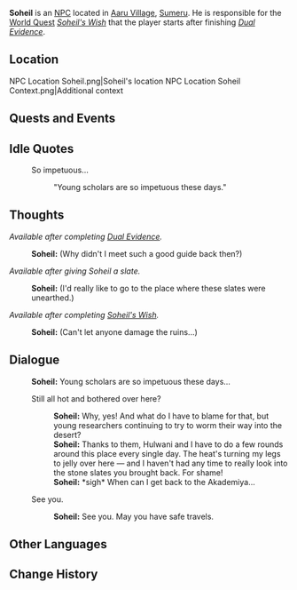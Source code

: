 {{Meta
<!-- Remove this template after adding the missing info -->
|missing_NPC_profile  = yes
|missing_NPC_dialogue = yes
}}
{{Character_Infobox
|type             = NPC
|image            = NPC Soheil.png
|realname         = <!-- Optional, if different from in-game name -->
|deceased         = <!-- Past (for deceased prior to events of the game) or free response -->
|region           = Sumeru
|location         = <!-- Where the character appears, if different from Region -->
|affiliation      = Vahumana
|title            = Researcher

|ancestry         = <!-- Clan/family -->
|father           = 
|mother           = 
|spouse           = 
|sibling          = 
|child            = 
|relative         = 

|voiceEN          = 
|voiceCN          = 
|voiceJP          = 
|dialoguereward   = 
}}
'''Soheil''' is an [[NPC]] located in [[Aaru Village]], [[Sumeru]]. He is responsible for the [[World Quest]] ''[[Soheil's Wish]]'' that the player starts after finishing ''[[Dual Evidence]]''.

==Location==
<gallery>
NPC Location Soheil.png|Soheil's location
NPC Location Soheil Context.png|Additional context
</gallery>
<!--
==Profile==
Detailed story/lore information goes here.
''(To be added.)''

===Personality===
''(To be added.)''

===Appearance===
Keep appearance section short and concise. Limit to 2 paragraphs with 3-4 sentences each.
''(To be added.)''
-->
==Quests and Events==
{{Quests and Events}}

==Idle Quotes==
{{Dialogue start}}
: {{DIcon|Idle}} So impetuous...
:: {{A|VO Soheil 01.ogg}} "Young scholars are so impetuous these days."
{{Dialogue end}}

==Thoughts==
{{All Schemes to Know Explanation|name=Soheil}}

''Available after completing [[Dual Evidence]].''
:'''Soheil:''' (Why didn't I meet such a good guide back then?)

''Available after giving Soheil a slate.''
:'''Soheil:''' (I'd really like to go to the place where these slates were unearthed.)

''Available after completing [[Soheil's Wish]].''
:{{A|VO Soheil All Schemes to Know 01.ogg}} '''Soheil:''' (Can't let anyone damage the ruins...)

==Dialogue==
:'''Soheil:''' Young scholars are so impetuous these days...
:{{DIcon}} Still all hot and bothered over here?
::'''Soheil:''' Why, yes! And what do I have to blame for that, but young researchers continuing to try to worm their way into the desert?
::'''Soheil:''' Thanks to them, Hulwani and I have to do a few rounds around this place every single day. The heat's turning my legs to jelly over here &mdash; and I haven't had any time to really look into the stone slates you brought back. For shame!
::'''Soheil:''' *sigh* When can I get back to the Akademiya...
:{{DIcon}} See you.
::'''Soheil:''' See you. May you have safe travels.

<!--
{{Dialogue start}}
:'''{{subst:PAGENAME}}:'''
:{{DIcon}}
{{Dialogue end}}

==Event Dialogue==
===Event Name===
{{Dialogue start}}
:'''{{subst:PAGENAME}}:'''
{{Dialogue end}}

==Trivia==
* 
-->
==Other Languages==
{{Other Languages
|default_hidden = 1
|en      = Soheil
|zhs     = 索赫尔
|zhs_rm  = Suǒhè'ěr
|zht     = 索赫爾
|zht_rm  = Suǒhè'ěr
|ja      = ソヘイル
|ja_rm   = Soheiru
|ko      = 소헤일
|ko_rm   = Soheil
|es      = Soheil
|fr      = Soheil
|ru      = Сохейль
|th      = Soheil
|vi      = Soheil
|de      = Soheil
|id      = Soheil
|pt      = Soheil
|tr      = Soheil
|it      = Soheil
}}

==Change History==
{{Change History|3.1}}
<!--
==References==
{{Reflist}}
-->